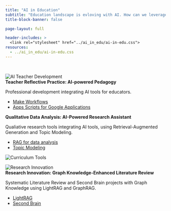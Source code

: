 ```yaml
---
title: "AI in Education"
subtitle: "Education landscape is evloving with AI. How can we leverage AI to enhance our teaching and learning?"
title-block-banner: false

page-layout: full

header-includes: >
  <link rel="stylesheet" href="../ai_in_edu/ai-in-edu.css">
resources:
  - ../ai_in_edu/ai-in-edu.css
---
```


<br>
<!-- start grid -->

<div class="card-list">

<!-- first card -->
<div class="card-row">
<img src="image/ai_in_edu_004.png" class="card-img" alt="AI Teacher Development" />
<div class="card-text">
<div class="h2">**Teacher Reflective Practice: AI-powered Pedagogy**</div>

Professional development integrating AI tools for educators.  

- <a href="https://medium.com/@yongjinL/automate-teaching-reflection-with-ai-cc8f7784eece" target="_blank" rel="noopener noreferrer">Make Workflows</a>
- <a href="https://medium.com/@yongjinL/automated-presentation-analysis-with-google-apps-script-58cd1a91e93b" target="_blank" rel="noopener noreferrer">Apps Scripts for Google Applications</a> 
</div>
</div>

<!-- second card -->
<div class="card-row alt">
<div class="card-text">
<div class="h2">**Qualitative Data Analysis: AI-Powered Research Assistant**</div>

Qualiative research tools integrating AI tools, using Retrieval-Augmented Generation and Topic Modeling. 

- <a href="https://medium.com/@yongjinL/ai-help-me-talk-with-the-data-rag-for-qualitative-research-c56965739814" target="_blank" rel="noopener noreferrer">RAG for data analysis</a>
- <a href="https://medium.com/@yongjinL/beyond-manual-coding-a-practical-guide-to-using-lda-for-qualitative-data-analysis-e8f6c08ab2ad" target="_blank" rel="noopener noreferrer">Topic Modeling</a> 
</div>
<img src="image/ai_in_edu_001.png" class="card-img" alt="Curriculum Tools" />
</div>

<!-- third card -->
<div class="card-row">
<img src="image/ai_in_edu_003.png" class="card-img" alt="Research Innovation" />
<div class="card-text">
<div class="h2">**Research Innovation: Graph Knowledge-Enhanced Literature Review**</div>

Systematic Literature Review and Second Brain projects with Graph Knowledge using LightRAG and GraphRAG. 

- <a href="https://medium.com/@yongjinL/lightrag-contextualizing-data-with-knowledge-graphs-ae93927d6bae" target="_blank" rel="noopener noreferrer">LightRAG</a>
- <a href="https://medium.com/@yongjinL/build-a-second-brain-from-zotero-highlights-with-n8n-and-rag-c761c2887fde" target="_blank" rel="noopener noreferrer">Second Brain</a> 
</div>
</div>


</div>
<!-- end grid -->
